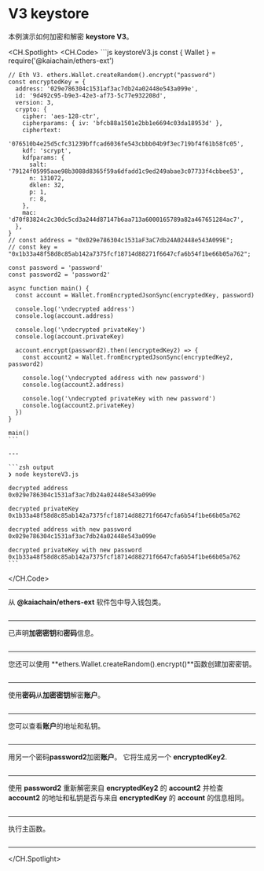# V3 keystore

本例演示如何加密和解密 **keystore V3**。

<CH.Spotlight>
  <CH.Code>
    ```js keystoreV3.js
    const { Wallet } = require('@kaiachain/ethers-ext')

    // Eth V3. ethers.Wallet.createRandom().encrypt("password")
    const encryptedKey = {
      address: '029e786304c1531af3ac7db24a02448e543a099e',
      id: '9d492c95-b9e3-42e3-af73-5c77e932208d',
      version: 3,
      crypto: {
        cipher: 'aes-128-ctr',
        cipherparams: { iv: 'bfcb88a1501e2bb1e6694c03da18953d' },
        ciphertext:
          '076510b4e25d5cfc31239bffcad6036fe543cbbb04b9f3ec719bf4f61b58fc05',
        kdf: 'scrypt',
        kdfparams: {
          salt: '79124f05995aae98b3088d8365f59a6dfadd1c9ed249abae3c07733f4cbbee53',
          n: 131072,
          dklen: 32,
          p: 1,
          r: 8,
        },
        mac: 'd70f83824c2c30dc5cd3a244d87147b6aa713a6000165789a82a467651284ac7',
      },
    }
    // const address = "0x029e786304c1531aF3aC7db24A02448e543A099E";
    // const key = "0x1b33a48f58d8c85ab142a7375fcf18714d88271f6647cfa6b54f1be66b05a762";

    const password = 'password'
    const password2 = 'password2'

    async function main() {
      const account = Wallet.fromEncryptedJsonSync(encryptedKey, password)

      console.log('\ndecrypted address')
      console.log(account.address)

      console.log('\ndecrypted privateKey')
      console.log(account.privateKey)

      account.encrypt(password2).then((encryptedKey2) => {
        const account2 = Wallet.fromEncryptedJsonSync(encryptedKey2, password2)

        console.log('\ndecrypted address with new password')
        console.log(account2.address)

        console.log('\ndecrypted privateKey with new password')
        console.log(account2.privateKey)
      })
    }

    main()
    ```

    ---

    ```zsh output
    ❯ node keystoreV3.js

    decrypted address
    0x029e786304c1531af3ac7db24a02448e543a099e

    decrypted privateKey
    0x1b33a48f58d8c85ab142a7375fcf18714d88271f6647cfa6b54f1be66b05a762

    decrypted address with new password
    0x029e786304c1531af3ac7db24a02448e543a099e

    decrypted privateKey with new password
    0x1b33a48f58d8c85ab142a7375fcf18714d88271f6647cfa6b54f1be66b05a762
    ```
  </CH.Code>

  ---

  从 **@kaiachain/ethers-ext** 软件包中导入钱包类。

  ```js keystoreV3.js focus=1
  ```

  ---

  已声明**加密密钥**和**密码**信息。

  ```js keystoreV3.js focus=3:25
  ```

  ---

  您还可以使用 \*\*ethers.Wallet.createRandom().encrypt()\*\*函数创建加密密钥。

  ```js keystoreV3.js focus=3
  ```

  ---

  使用**密码**从**加密密钥**解密**账户**。

  ```js keystoreV3.js focus=31
  ```

  ---

  您可以查看**账户**的地址和私钥。

  ```js keystoreV3.js focus=33:37
  ```

  ---

  用另一个密码**password2**加密**账户**。 它将生成另一个 **encryptedKey2**.

  ```js keystoreV3.js focus=39
  ```

  ---

  使用 **password2** 重新解密来自 **encryptedKey2** 的 **account2** 并检查 **account2** 的地址和私钥是否与来自 **encryptedKey** 的 **account** 的信息相同。

  ```js keystoreV3.js focus=40:46
  ```

  ---

  执行主函数。

  ```js keystoreV3.js focus=50
  ```

  ---
</CH.Spotlight>
